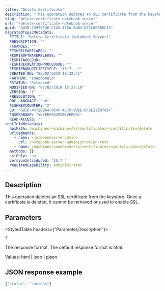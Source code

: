 ```yaml
---
title: "Delete Certificate"
description: "This operation deletes an SSL certificate from the keystore. Once a certificate is deleted, it cannot be retrieved or used by ArcGIS Notebook Server."
slug: "delete-certificate-notebook-server"
url: "/delete-certificate-notebook-server"
guid: "GUID-70979E36-C5A5-45EA-BD03-D5EC8E0B5C39"
migratedTopicMetadata:
  FTITLE: "Delete Certificate (Notebook Server)"
  FDESCRIPTION: ""
  FCHANGES: ""
  FISHRELEASELABEL: ""
  FESRISOFTWARERELEASE: ""
  FESRITAGCLOUD: ""
  FESRIRECREATIONPROCEDURE: ""
  FESRIPRODUCTLIFECYCLE: "10.7 - *"
  CREATED-ON: "05/02/2019 18:32:41"
  FAUTHOR: "smacdonald"
  FSTATUS: "Released"
  MODIFIED-ON: "07/02/2019 15:27:10"
  VERSION: "1"
  FRESOLUTION: ""
  DOC-LANGUAGE: "en"
  FISHREVCOUNTER: "2"
  ED: "GUID-A4728964-864F-4C79-90EE-8F9E2210789F"
  FUSERGROUP: "VUSERGROUPSERVERDOC"
  READ-ACCESS: ""
restInfoMetadata:
  apiPath: /machines/<machine>/sslcertificates/<certificate>/delete
  urlSegments:
    - name: <notebookserveradmin>
      url: /notebook-server-administration-root
    - name: /machines/<machine>/sslcertificates/<certificate>/delete
  methods: []
  sslOnly: 'no'
  versionIntroduced: '10.7 '
  requiredCapability: Administrator
---
```


## Description

This operation deletes an SSL certificate from the keystore. Once a certificate is deleted, it cannot be retrieved or used to enable SSL. 

## Parameters 

<StyledTable headers={"Parameter,Description"}>

<StyledTableRow>

<StyledTableCell cellStyle="markdown">

`f` 

</StyledTableCell>

<StyledTableCell cellStyle="markdown">

The response format. The default response format is html. 

Values: html | json | pjson

</StyledTableCell>

</StyledTableRow>

</StyledTable>

## JSON response example

```javascript
{"status": "success"}
          
```

 
